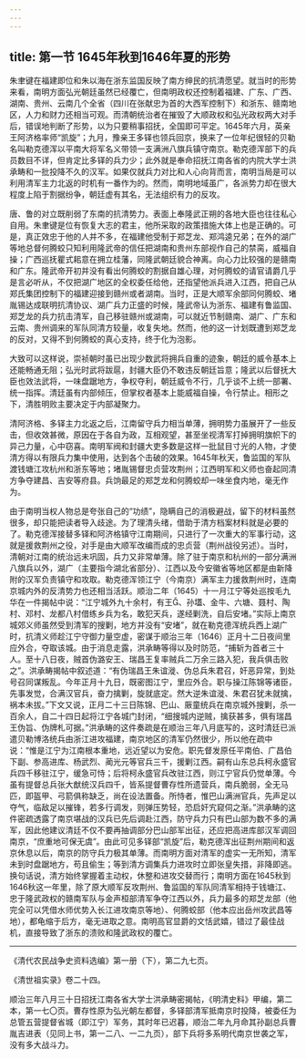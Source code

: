 ```yaml
---
---
---
```

title: 第一节 1645年秋到1646年夏的形势
---




朱聿键在福建即位和朱以海在浙东监国反映了南方绅民的抗清愿望。就当时的形势来看，南明方面弘光朝廷虽然已经覆亡，但南明政权还控制着福建、广东、广西、湖南、贵州、云南几个全省（四川在张献忠为首的大西军控制下）和浙东、赣南地区，人力和财力还相当可观。而清朝统治者在摧毁了大顺政权和弘光政权两大对手后，错误地判断了形势，以为只要稍事招抚，全国即可平定。1645年六月，英亲王阿济格率师“凯旋”；九月，豫亲王多铎也领兵回京，换来了一位年纪很轻的贝勒名叫勒克德浑以平南大将军名义带领一支满洲八旗兵镇守南京。勒克德浑部下的兵员数目不详，但肯定比多铎的兵力少；此外就是奉命招抚江南各省的内院大学士洪承畴和一批投降不久的汉军。如果仅就兵力对比和人心向背而言，南明当局是可以利用清军主力北返的时机有一番作为的。然而，南明地域虽广，各派势力却在很大程度上陷于割据纷争，朝廷虚有其名，无法组织有力的反攻。

唐、鲁的对立既削弱了东南的抗清势力。表面上奉隆武正朔的各地大臣也往往私心自用。朱聿键是位有恢复大志的君主，他所采取的政策措施大体上也是正确的。可是，真正效忠于他的人并不多，在福建他受制于郑芝龙、郑鸿逵兄弟；在外的湖广等地总督何腾蛟只知利用隆武帝的信任把湖南和贵州东部视作自己的禁脔，威福自操；广西巡抚瞿式耜意在拥立桂藩，同隆武朝廷貌合神离。向心力比较强的是赣南和广东。隆武帝开初并没有看出何腾蛟的割据自雄心理，对何腾蛟的请官请爵几乎是言必听从，不仅把湖广地区的全权委任给他，还指望他派兵进入江西，把自己从郑氏集团控制下的福建迎接到赣州或者湖南。当时，正是大顺军余部同何腾蛟、堵胤锡达成联明抗清协议、湖广兵力正盛的时候，隆武帝认为浙东、福建有鲁监国、郑芝龙的兵力抗击清军，自己移驻赣州或湖南，可以就近节制赣南、湖广、广东和云南、贵州调来的军队同清方较量，收复失地。然而，他的这一计划既遭到郑芝龙的反对，又得不到何腾蛟的真心支持，终于化为泡影。

大致可以这样说，崇祯朝时虽已出现少数武将拥兵自重的迹象，朝廷的威令基本上还能畅通无阻；弘光时武将跋扈，封疆大臣仍不敢违反朝廷旨意；隆武以后督抚大臣也效法武将，一味盘踞地方，争权夺利，朝廷威令不行，几乎谈不上统一部署、统一指挥。清廷虽有内部倾压，但掌权者基本上能威福自操，令行禁止。相形之下，清胜明败主要决定于内部凝聚力。

清阿济格、多铎主力北返之后，江南留守兵力相当单薄，拥明势力虽展开了一些反击，但收效甚微，原因在于各自为政，互相观望，甚至坐视清军打掉拥明旗帜下的异己力量，心中窃喜。南明军阀和封疆大吏多数是这样一批鼠目寸光的人物，才使清方得以有限兵力集中使用，达到各个击破的效果。1645年秋天，鲁监国的军队渡钱塘江攻杭州和浙东等地；堵胤锡督忠贞营攻荆州；江西明军和义师也奋起同清方争夺建昌、吉安等府县。兵饷最足的郑芝龙和何腾蛟却一味坐食内地，毫无作为。

由于南明当权人物总是夸张自己的“功绩”，隐瞒自己的消极避战，留下的材料虽然很多，却只能把读者导入歧途。为了理清头绪，借助于清方档案材料就是必要的了。勒克德浑接替多铎和阿济格镇守江南期间，只进行了一次重大的军事行动，这就是援救荆州之役，对手是由大顺军改编而成的忠贞营（荆州战役另述）。当时，清朝对江南的统治远未巩固，兵力又非常单薄。除了驻于南京和杭州的一部分满洲八旗兵以外，湖广（主要指今湖北省部分）、江西以及今安徽省等地区都是由新降附的汉军负责镇守和攻取。勒克德浑领江宁（今南京）满军主力援救荆州时，连南京城内外的反清势力也还相当活跃。顺治二年（1645）十一月江宁等处巡按毛九华在一件揭帖中说：“江宁城外九十余村，有王、孙壒、金牛、六塘、聂村、陶村、邓村、龙都八村借练乡兵为名，敢犯天兵，遂经剿洗，自后安堵。”实际上南京城郊义师虽然受到清军的搜剿，地方并没有“安堵”，就在勒克德浑统兵西上湖广时，抗清义师趁江宁守御力量空虚，密谋于顺治三年（1646）正月十二日夜间里应外合，夺取该城。由于消息走露，洪承畴等得以及时防范，“捕斩为首者三十人。至十八日夜，贼首伪潞安王、瑞昌王复率贼兵二万余三路入犯，我兵俱击败之”。洪承畴揭帖中叙述道：“有伪瑞昌王朱谊漇、伪总兵朱君召，奸恶异常，到处号召同谋叛乱。今年正月十九日，既密图江宁，里应外合。职与操江陈锦等诸臣，先事发觉，合满汉官兵，奋力擒剿，旋就底定。然大逆朱谊漇、朱君召犹未就擒，祸本未拔。”下文又说，正月二十三日陈锦、巴山、厫童统兵在南京城外搜剿，杀一百余人，自二十四日起将江宁各城门封闭，“细搜城内逆贼，擒获甚多，俱有瑞昌王伪旨、伪牌札可据。”洪承畴的这件奏疏是在顺治三年八月底写的，这时清廷已派遣贝勒博洛统兵由浙江进攻福建，南京地区的清军仍然很少，所以他在疏中说：“惟是江宁为江南根本重地，远近望以为安危。职先督发原任平南伯、广昌伯下副、参高进库、杨武烈、蔺光元等官兵三千，援剿江西。嗣有山东总兵柯永盛官兵四千移驻江宁，缓急可恃；后将柯永盛官兵改驻江西，则江宁官兵仍觉单薄。今虽有提督总兵张大猷统汉兵四千，皆系提督曹存性所遗营兵，南兵脆弱，全无马匹，即盔甲、弓箭俱称缺乏，尚在设法置备。所恃者，惟巴山满洲官兵，先声足以夺气，临敌足以摧锋，若多行调发，则弹压势轻，恐启奸宄窥伺之渐。”洪承畴的这件密疏透露了南京堪战的汉兵已先后调赴江西，防守兵力只有巴山部为数不多的满军，因此他建议清廷不仅不要再抽调部分巴山部军出征，还应把高进库部汉军调回南京，“庶重地可保无虞”。由此可见多铎部“凯旋”后，勒克德浑出征荆州期间和返京休息以后，南京的防守兵力极其单薄。而南明方面对清军的虚实一无所知，清军未到时盘踞地方，苟且偷生；等到清方调集兵力进攻时立即张皇失措，非降即逃。换句话说，清方始终掌握着主动权，休整和进攻交替而行；南明方面在1645秋到1646秋这一年里，除了原大顺军反攻荆州、鲁监国的军队同清军相持于钱塘江、忠于隆武政权的赣南军队与金声桓部清军争夺江西以外，兵力最多的郑芝龙部（他完全可以凭借水师优势入长江进攻南京等地）、何腾蛟部（他本应出岳州攻武昌等地），都龟缩于后方，毫无进取之意。南明高官显爵的文恬武嬉，错过了最佳战机，直接导致了浙东的溃败和隆武政权的覆亡。



* * *



《清代农民战争史资料选编》第一册（下），第二九七页。 ​​​​​​​​​



《清世祖实录》卷二十四。 ​​​​​​​​​



 顺治三年八月三十日招抚江南各省大学士洪承畴密揭帖，《明清史料》甲编，第二本，第一七〇页。曹存性原为弘光朝左都督，多铎部清军抵南京时投降，被委任为总管五营提督省城（即江宁）军务，其时年已迟暮，顺治二年九月命其孙副总兵曹胤吉进表（见同上书，第一二八、一二九页），部下兵将多系明代南京世袭之军，没有多大战斗力。 ​​​​​​​​​